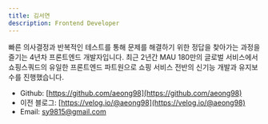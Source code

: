 ```yaml
---
title: 김서연
description: Frontend Developer
---
```


빠른 의사결정과 반복적인 테스트를 통해 문제를 해결하기 위한 정답을 찾아가는 과정을 즐기는 4년차 프론트엔드 개발자입니다. 최근 2년간 MAU 180만의 글로벌 서비스에서 쇼핑스쿼드의 유일한 프론트엔드 파트원으로 쇼핑 서비스 전반의 신기능 개발과 유지보수를 진행했습니다.

- Github: [https://github.com/aeong98](https://github.com/aeong98)
- 이전 블로그: [https://velog.io/@aeong98](https://velog.io/@aeong98)
- Email: [sy9815@gmail.com](sy9815@gmail.com)
